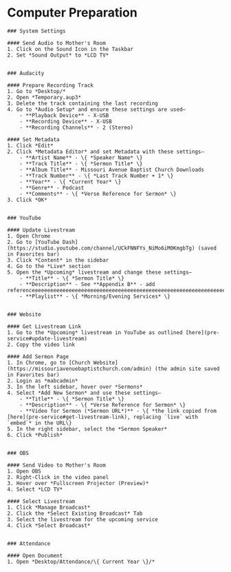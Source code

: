 
# Computer Preparation

<Steps>

    ### System Settings

    #### Send Audio to Mother's Room
    1. Click on the Sound Icon in the Taskbar
    2. Set *Sound Output* to *LCD TV*


    ### Audacity

    #### Prepare Recording Track
    1. Go to *Desktop/*
    2. Open *Temporary.aup3*
    3. Delete the track containing the last recording
    4. Go to *Audio Setup* and ensure these settings are used—
        - **Playback Device** - X-USB
        - **Recording Device** - X-USB
        - **Recording Channels** - 2 (Stereo)

    #### Set Metadata
    1. Click *Edit*
    2. Click *Metadata Editor* and set Metadata with these settings—
        - **Artist Name** - \{ *Speaker Name* \}
        - **Track Title** - \{ *Sermon Title* \}
        - **Album Title** - Missouri Avenue Baptist Church Downloads
        - **Track Number** - \{ *Last Track Number + 1* \}
        - **Year** - \{ *Current Year* \}
        - **Genre** - Podcast
        - **Comments** - \{ *Verse Reference for Sermon* \}
    3. Click *OK*


    ### YouTube

    #### Update Livestream
    1. Open Chrome
    2. Go to [YouTube Dash](https://studio.youtube.com/channel/UCkFNNFYs_NiMo6iM0KmgbTg) (saved in Favorites bar)
    3. Click *Content* in the sidebar
    4. Go to the *Live* section
    5. Open the *Upcoming* livestream and change these settings—
        - **Title** - \{ *Sermon Title* \}
        - **Description** - See **Appendix B** - add referenceeeeeeeeeeeeeeeeeeeeeeeeeeeeeeeeeeeeeeeeeeeeeeeeeeeeeeeeeeeeeeeeee
        - **Playlist** - \{ *Morning/Evening Services* \}


    ### Website

    #### Get Livestream Link
    1. Go to the *Upcoming* livestream in YouTube as outlined [here](pre-service#update-livestream)
    2. Copy the video link

    #### Add Sermon Page
    1. In Chrome, go to [Church Website](https://missouriavenuebaptistchurch.com/admin) (the admin site saved in Favorites bar)
    2. Login as *mabcadmin*
    3. In the left sidebar, hover over *Sermons*
    4. Select *Add New Sermon* and use these settings—
        - **Title** - \{ *Sermon Title* \}
        - **Description** - \{ *Verse Reference for Sermon* \}
        - **Video for Sermon (*Sermon URL*)** - \{ *the link copied from [here](pre-service#get-livestream-link), replacing `live` with `embed`* in the URL\}
    5. In the right sidebar, select the *Sermon Speaker*
    6. Click *Publish*


    ### OBS

    #### Send Video to Mother's Room
    1. Open OBS
    2. Right-Click in the video panel
    3. Hover over *Fullscreen Projector (Preview)*
    4. Select *LCD TV*

    #### Select Livestream
    1. Click *Manage Broadcast*
    2. Click the *Select Existing Broadcast* Tab
    3. Select the livestream for the upcoming service
    4. Click *Select Broadcast*


    ### Attendance

    #### Open Document
    1. Open *Desktop/Attendance/\{ Current Year \}/*

</Steps>